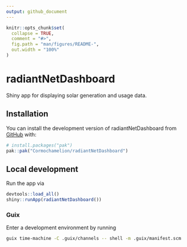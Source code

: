 ```yaml
---
output: github_document
---
```


<!-- README.md is generated from README.Rmd. Please edit that file -->

```r
knitr::opts_chunk$set(
  collapse = TRUE,
  comment = "#>",
  fig.path = "man/figures/README-",
  out.width = "100%"
)
```

# radiantNetDashboard

<!-- badges: start -->
<!-- badges: end -->

Shiny app for displaying solar generation and usage data.

## Installation

You can install the development version of radiantNetDashboard from [GitHub](https://github.com/) with:

``` r
# install.packages("pak")
pak::pak("Cormochamelion/radiantNetDashboard")
```

## Local development


Run the app via

```r
devtools::load_all()
shiny::runApp(radiantNetDashboard())
```

### Guix

Enter a development environment by running

```sh
guix time-machine -C .guix/channels -- shell -m .guix/manifest.scm
```
